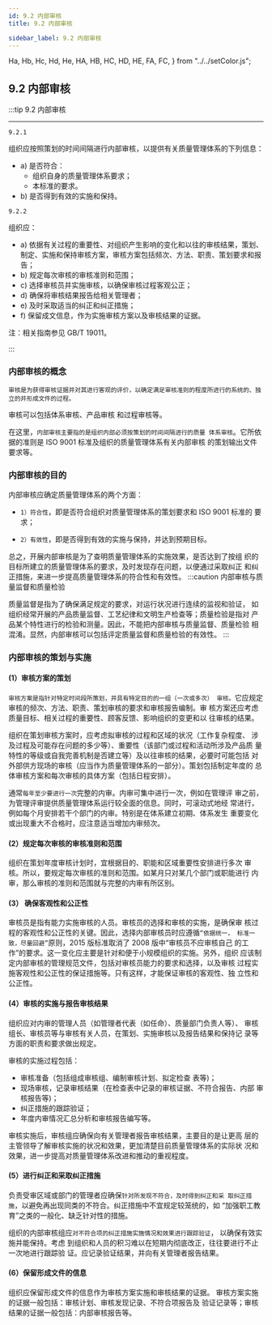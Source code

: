 ```yaml
---
id: 9.2 内部审核
title: 9.2 内部审核

sidebar_label: 9.2 内部审核
---
```


  Ha,
  Hb,
  Hc,
  Hd,
  He,
  HA,
  HB,
  HC,
  HD,
  HE,
  FA,
  FC,
} from "../../setColor.js";

## 9.2 内部审核

:::tip <FA>9.2 内部审核</FA>

---

`9.2.1`

组织应按照策划的时间间隔进行内部审核，以提供有关质量管理体系的下列信息：

- a) 是否符合：
  - 组织自身的质量管理体系要求；
  - 本标准的要求。
- b) 是否得到有效的实施和保持。

`9.2.2`

组织应：

- a) 依据有关过程的重要性、对组织产生影响的变化和以往的审核结果，策划、制定、实施和保持审核方案，审核方案包括频次、方法、职责、策划要求和报告；
- b) 规定每次审核的审核准则和范围；
- c) 选择审核员并实施审核，以确保审核过程客观公正；
- d) 确保将审核结果报告给相关管理者；
- e) 及时采取适当的纠正和纠正措施；
- f) 保留成文信息，作为实施审核方案以及审核结果的证据。

注：相关指南参见 GB/T 19011。

:::

### 内部审核的概念

    审核是为获得审核证据并对其进行客观的评价，以确定满足审核准则的程度所进行的系统的、独立的并形成文件的过程。

审核可以包括体系审核、产品审核
和过程审核等。

在这里，`内部审核主要指的是组织内部必须按策划的时间间隔进行的质量
体系审核`。它所依据的准则是 ISO 9001 标准及组织的质量管理体系有关内部审核
的策划输出文件要求等。

### 内部审核的目的

内部审核应确定质量管理体系的两个方面：

- `1）符合性`，即是否符合组织对质量管理体系的策划要求和 ISO 9001 标准的
  要求；

* `2）有效性`，即是否得到有效的实施与保持，并达到预期目标。

总之，开展内部审核是为了查明质量管理体系的实施效果，是否达到了按组
织的目标所建立的质量管理体系的要求，及时发现存在问题，以便通过采取纠正
和纠正措施，来进一步提高质量管理体系的符合性和有效性。
:::caution 内部审核与质量监督和质量检验

质量监督是指为了确保满足规定的要求，对运行状况进行连续的监视和验证，
如组织经常开展的产品质量监督、工艺纪律和文明生产检查等；质量检验是指对
产品某个特性进行的检验和测量。因此，不能把内部审核与质量监督、质量检验
相混淆。显然，内部审核可以包括评定质量监督和质量检验的有效性。
:::

### 内部审核的策划与实施

#### (1）审核方案的策划

`审核方案是指针对特定时间段所策划，并具有特定目的的一组（一次或多次）
审核。`它应规定审核的频次、方法、职责、策划审核的要求和审核报告编制。审
核方案还应考虑质量目标、相关过程的重要性、顾客反馈、影响组织的变更和以
往审核的结果。

组织在策划审核方案时，应考虑拟审核的过程和区域的状况（工作复杂程度、
涉及过程及可能存在问题的多少等）、重要性（该部门或过程和活动所涉及产品质
量特性的等级或自我完善机制是否建立等）及以往审核的结果，必要时可能包括
对外部供方现场的审核（应当作为质量管理体系的一部分）。策划包括制定年度的
总体审核方案和每次审核的具体方案（包括日程安排）。

通常`每年至少要进行一次`完整的内审。内审可集中进行一次，例如在管理评
审之前，为管理评审提供质量管理体系运行较全面的信息。同时，可滚动式地经
常进行，例如每个月安排若干个部门的内审。特别是在体系建立初期、体系发生
重要变化或出现重大不合格时，应注意适当增加内审频次。

#### (2）规定每次审核的审核准则和范围

组织在策划年度审核计划时，宜根据目的、职能和区域重要性安排进行多次
审核。所以，要规定每次审核的准则和范围。如某月只对某几个部门或职能进行
内审，那么审核的准则和范围就与完整的内审有所区别。

#### (3） 确保客观性和公正性

审核员是指有能力实施审核的人员。审核员的选择和审核的实施，是确保审
核过程的客观性和公正性的关键。因此，选择内部审核员时应遵循`“依据统一，
标准一致，尽量回避”`原则，2015 版标准取消了 2008 版中“审核员不应审核自己
的工作”的要求。这一变化应主要是针对和便于小规模组织的实施。另外，组织
应该制定内部审核的管理规范文件，包括对审核员能力的要求和选择，以及审核
过程实施客观性和公正性的保证措施等。只有这样，才能保证审核的客观性、独
立性和公正性。

#### (4）审核的实施与报告审核结果

组织应对内审的管理人员（如管理者代表（如任命）、质量部门负责人等）、
审核组长、审核员等与审核有关人员，在策划、实施审核以及报告结果和保持记
录等方面的职责和要求做出规定。

审核的实施过程包括：

- 审核准备（包括组成审核组、编制审核计划、拟定检查
  表等)；
- 现场审核，记录审核结果（在检查表中记录的审核证据、不符合报告、内部
  审核报告等)；
- 纠正措施的跟踪验证；
- 年度内审情况汇总分析和审核报告编写等。

审核实施后，审核组应确保向有关管理者报告审核结果，主要目的是让更高
层的主管领导了解审核实施的状况和效果，更加清楚目前质量管理体系的实际状
况和效果，进一步提高对质量管理体系改进和推动的重视程度。

#### (5）进行纠正和采取纠正措施

负责受审区域或部门的管理者应确保`针对所发现不符合，及时得到纠正和采
取纠正措施`，以避免再出现同类的不符合。纠正措施中不宜规定较笼统的，如
“加强职工教育”之类的一般化、缺乏针对性的措施。

组织的内部审核组应`对不符合项的纠正措施实施情况和效果进行跟踪验证`，
以确保有效实施并能保持。考虑
到组织和人员的积习难以在短期内彻底改正，往往要进行不止一次地进行跟踪验
证。应记录验证结果，并向有关管理者报告结果。

#### (6）保留形成文件的信息

组织应保留形成文件的信息作为审核方案实施和审核结果的证据。
审核方案实施的证据一般包括：审核计划、审核发现记录、不符合项报告及
验证记录等；审核结果的证据一般包括：内部审核报告等。
